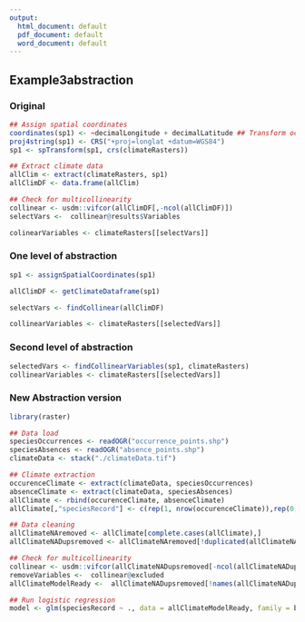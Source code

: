 ```yaml
---
output:
  html_document: default
  pdf_document: default
  word_document: default
---
```

## Example3abstraction



### Original
```r
## Assign spatial coordinates
coordinates(sp1) <- ~decimalLongitude + decimalLatitude ## Transform occurrences to spdataframe
proj4string(sp1) <- CRS("+proj=longlat +datum=WGS84")
sp1 <- spTransform(sp1, crs(climateRasters))

## Extract climate data
allClim <- extract(climateRasters, sp1)
allClimDF <- data.frame(allClim)

## Check for multicollinearity
collinear <- usdm::vifcor(allClimDF[,-ncol(allClimDF)])
selectVars <-  collinear@results$Variables

colinearVariables <- climateRasters[[selectVars]]
```

### One level of abstraction
```r
sp1 <- assignSpatialCoordinates(sp1)

allClimDF <- getClimateDataframe(sp1)

selectVars <- findCollinear(allClimDF)

collinearVariables <- climateRasters[[selectedVars]] 
```


### Second level of abstraction
```r
selectedVars <- findCollinearVariables(sp1, climateRasters)
collinearVariables <- climateRasters[[selectedVars]] 
```


### New Abstraction version
```r
library(raster)

## Data load
speciesOccurrences <- readOGR("occurrence_points.shp")
speciesAbsences <- readOGR("absence_points.shp")
climateData <- stack("./climateData.tif")

## Climate extraction
occurenceClimate <- extract(climateData, speciesOccurrences)
absenceClimate <- extract(climateData, speciesAbsences)
allClimate <- rbind(occurenceClimate, absenceClimate)
allClimate[,"speciesRecord"] <- c(rep(1, nrow(occurenceClimate)),rep(0, nrow(occurenceClimate)))

## Data cleaning
allClimateNAremoved <- allClimate[complete.cases(allClimate),]
allClimateNADupsremoved <- allClimateNAremoved[!duplicated(allClimateNAremoved),]

## Check for multicollinearity
collinear <- usdm::vifcor(allClimateNADupsremoved[-ncol(allClimateNADupsremoved)])
removeVariables <-  collinear@excluded
allClimateModelReady <-  allClimateNADupsremoved[!names(allClimateNADupsremoved) %in% removeVariables]

## Run logistic regression
model <- glm(speciesRecord ~ ., data = allClimateModelReady, family = binomial)



```
